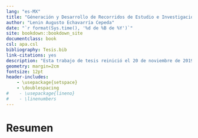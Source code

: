 ```yaml
--- 
lang: "es-MX"
title: "Géneración y Desarrollo de Recorridos de Estudio e Investigación en la Formación Matemática de Futuros Ingenieros"
author: "Lenin Augusto Echavarría Cepeda"
date: "`r format(Sys.time(), '%d de %B de %Y')`"
site: bookdown::bookdown_site
documentclass: book
csl: apa.csl
bibliography: Tesis.bib
link-citations: yes
description: "Esta trabajo de tesis reinició el 20 de noviembre de 2019."
geometry: margin=2cm
fontsize: 12pt
header-includes:
    - \usepackage{setspace}
    - \doublespacing
#    - \usepackage{lineno}
#    - \linenumbers
---
```


# Resumen {-}





